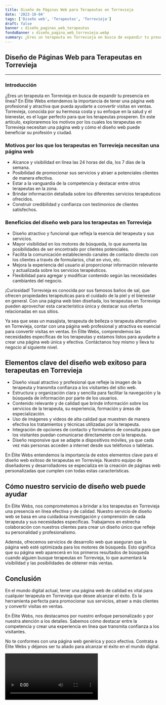 ```yaml
---
title: Diseño de Páginas Web para Terapeutas en Torrevieja
date: '2023-10-04'
tags: ['Diseño web', 'Terapeutas', 'Torrevieja']
draft: false
banner : diseño_paginas_web_terapeutas
fondoBanner : diseño_pagina_web_torrevieja.webp
summary: ¿Eres un terapeuta en Torrevieja en busca de expandir tu presencia en línea? En Élite Webs entendemos la importancia de tener una página web profesional y atractiva que pueda ayudarte a convertir visitas en ventas. Torrevieja, conocida por su hermosa costa y su enfoque en la salud y el bienestar, es el lugar perfecto para que los terapeutas prosperen. En este artículo, exploraremos los motivos por los cuales los terapeutas en Torrevieja necesitan una página web y cómo el diseño web puede beneficiar su profesión y ciudad.
---
```


## Diseño de Páginas Web para Terapeutas en Torrevieja
---

### Introducción

¿Eres un terapeuta en Torrevieja en busca de expandir tu presencia en línea? En Élite Webs entendemos la importancia de tener una página web profesional y atractiva que pueda ayudarte a convertir visitas en ventas. Torrevieja, conocida por su hermosa costa y su enfoque en la salud y el bienestar, es el lugar perfecto para que los terapeutas prosperen. En este artículo, exploraremos los motivos por los cuales los terapeutas en Torrevieja necesitan una página web y cómo el diseño web puede beneficiar su profesión y ciudad.

### Motivos por los que los terapeutas en Torrevieja necesitan una página web

- Alcance y visibilidad en línea las 24 horas del día, los 7 días de la semana.
- Posibilidad de promocionar sus servicios y atraer a potenciales clientes de manera efectiva.
- Estar a la vanguardia de la competencia y destacar entre otros terapeutas en la zona.
- Brindar información detallada sobre los diferentes servicios terapéuticos ofrecidos.
- Construir credibilidad y confianza con testimonios de clientes satisfechos.

### Beneficios del diseño web para los terapeutas en Torrevieja

- Diseño atractivo y funcional que refleja la esencia del terapeuta y sus servicios.
- Mayor visibilidad en los motores de búsqueda, lo que aumenta las posibilidades de ser encontrado por clientes potenciales.
- Facilita la comunicación estableciendo canales de contacto directo con los clientes a través de formularios, chat en vivo, etc.
- Mejora la experiencia del usuario al proporcionar información relevante y actualizada sobre los servicios terapéuticos.
- Flexibilidad para agregar y modificar contenido según las necesidades cambiantes del negocio.

¡Curiosidad! Torrevieja es conocida por sus famosos baños de sal, que ofrecen propiedades terapéuticas para el cuidado de la piel y el bienestar en general. Con una página web bien diseñada, los terapeutas en Torrevieja pueden aprovechar esta característica única y destacar sus ofertas relacionadas en sus sitios.

Ya sea que seas un masajista, terapeuta de belleza o terapeuta alternativo en Torrevieja, contar con una página web profesional y atractiva es esencial para convertir visitas en ventas. En Élite Webs, comprendemos las necesidades específicas de los terapeutas y estamos listos para ayudarte a crear una página web única y efectiva. Contáctanos hoy mismo y lleva tu negocio al siguiente nivel.

<GifSeo />

<Cta />

## Elementos clave del diseño web exitoso para terapeutas en Torrevieja

- Diseño visual atractivo y profesional que refleje la imagen de la terapeuta y transmita confianza a los visitantes del sitio web.
- Estructura y organización clara y sencilla para facilitar la navegación y la búsqueda de información por parte de los usuarios.
- Contenido relevante y de calidad que brinde información sobre los servicios de la terapeuta, su experiencia, formación y áreas de especialización.
- Uso de imágenes y videos de alta calidad que muestren de manera efectiva los tratamientos y técnicas utilizadas por la terapeuta.
- Integración de opciones de contacto y formularios de consulta para que los visitantes puedan comunicarse directamente con la terapeuta.
- Diseño responsive que se adapte a dispositivos móviles, ya que cada vez más personas acceden a internet desde sus teléfonos o tabletas.

En Élite Webs entendemos la importancia de estos elementos clave para el diseño web exitoso de terapeutas en Torrevieja. Nuestro equipo de diseñadores y desarrolladores se especializa en la creación de páginas web personalizadas que cumplen con todas estas características. 

## Cómo nuestro servicio de diseño web puede ayudar

En Élite Webs, nos comprometemos a brindar a los terapeutas en Torrevieja una presencia en línea efectiva y de calidad. Nuestro servicio de diseño web se basa en una cuidadosa investigación y comprensión de cada terapeuta y sus necesidades específicas. Trabajamos en estrecha colaboración con nuestros clientes para crear un diseño único que refleje su personalidad y profesionalismo.

Además, ofrecemos servicios de desarrollo web que aseguran que la página web esté optimizada para los motores de búsqueda. Esto significa que su página web aparecerá en los primeros resultados de búsqueda cuando alguien busque terapeutas en Torrevieja, lo que aumentará la visibilidad y las posibilidades de obtener más ventas.

## Conclusión

En el mundo digital actual, tener una página web de calidad es vital para cualquier terapeuta en Torrevieja que desee alcanzar el éxito. Es la herramienta perfecta para promocionar sus servicios, atraer a más clientes y convertir visitas en ventas.

En Élite Webs, nos destacamos por nuestro enfoque personalizado y por nuestra atención a los detalles. Sabemos cómo destacar entre la competencia y crear una experiencia en línea que transmita confianza a los visitantes.

No te conformes con una página web genérica y poco efectiva. Contrata a Élite Webs y déjanos ser tu aliado para alcanzar el éxito en el mundo digital.

<Video />

<CtaBot job='Terapeutas' city='Torrevieja'/>

<Gmaps query='Torrevieja+españa+maps' />